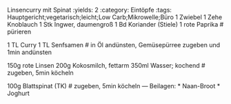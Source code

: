 Linsencurry mit Spinat
:yields: 2
:category: Eintöpfe
:tags: Hauptgericht;vegetarisch;leicht;Low Carb;Mikrowelle;Büro
1 Zwiebel
1 Zehe Knoblauch
1 Stk Ingwer, daumengroß
1 Bd Koriander (Stiele)
1 rote Paprika
# pürieren

1 TL Curry
1 TL Senfsamen
# in Öl andünsten, Gemüsepürree zugeben und 1min andünsten

150g rote Linsen
200g Kokosmilch, fettarm
350ml Wasser; kochend
# zugeben, 5min köcheln

100g Blattspinat (TK)
# zugeben, 5min köcheln
---
Beilagen:
* Naan-Broot
* Joghurt
